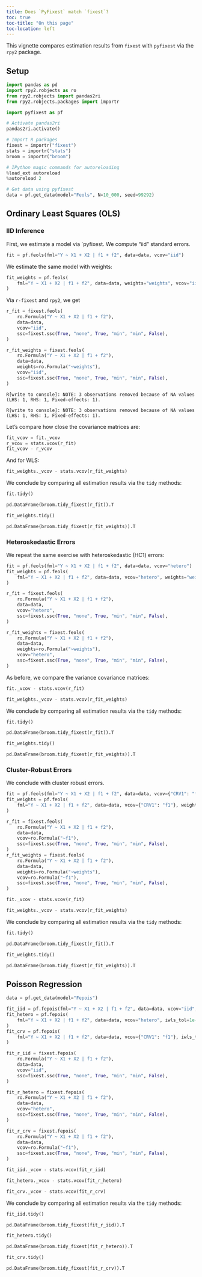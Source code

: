 ```yaml
---
title: Does `PyFixest` match `fixest`?
toc: true
toc-title: "On this page"
toc-location: left
---
```


This vignette compares estimation results from `fixest` with `pyfixest` via the `rpy2` package.

## Setup


```python
import pandas as pd
import rpy2.robjects as ro
from rpy2.robjects import pandas2ri
from rpy2.robjects.packages import importr

import pyfixest as pf

# Activate pandas2ri
pandas2ri.activate()

# Import R packages
fixest = importr("fixest")
stats = importr("stats")
broom = importr("broom")

# IPython magic commands for autoreloading
%load_ext autoreload
%autoreload 2

# Get data using pyfixest
data = pf.get_data(model="Feols", N=10_000, seed=99292)
```


## Ordinary Least Squares (OLS)

### IID Inference

First, we estimate a model via `pyfixest. We compute "iid" standard errors.


```python
fit = pf.feols(fml="Y ~ X1 + X2 | f1 + f2", data=data, vcov="iid")
```

We estimate the same model with weights:


```python
fit_weights = pf.feols(
    fml="Y ~ X1 + X2 | f1 + f2", data=data, weights="weights", vcov="iid"
)
```

Via `r-fixest` and `rpy2`, we get


```python
r_fit = fixest.feols(
    ro.Formula("Y ~ X1 + X2 | f1 + f2"),
    data=data,
    vcov="iid",
    ssc=fixest.ssc(True, "none", True, "min", "min", False),
)

r_fit_weights = fixest.feols(
    ro.Formula("Y ~ X1 + X2 | f1 + f2"),
    data=data,
    weights=ro.Formula("~weights"),
    vcov="iid",
    ssc=fixest.ssc(True, "none", True, "min", "min", False),
)
```

    R[write to console]: NOTE: 3 observations removed because of NA values (LHS: 1, RHS: 1, Fixed-effects: 1).

    R[write to console]: NOTE: 3 observations removed because of NA values (LHS: 1, RHS: 1, Fixed-effects: 1).



Let's compare how close the covariance matrices are:


```python
fit_vcov = fit._vcov
r_vcov = stats.vcov(r_fit)
fit_vcov - r_vcov
```


And for WLS:


```python
fit_weights._vcov - stats.vcov(r_fit_weights)
```

We conclude by comparing all estimation results via the `tidy` methods:

```python
fit.tidy()
```

```python
pd.DataFrame(broom.tidy_fixest(r_fit)).T
```

```python
fit_weights.tidy()
```

```python
pd.DataFrame(broom.tidy_fixest(r_fit_weights)).T
```


### Heteroskedastic Errors

We repeat the same exercise with heteroskedastic (HC1) errors:


```python
fit = pf.feols(fml="Y ~ X1 + X2 | f1 + f2", data=data, vcov="hetero")
fit_weights = pf.feols(
    fml="Y ~ X1 + X2 | f1 + f2", data=data, vcov="hetero", weights="weights"
)
```


```python
r_fit = fixest.feols(
    ro.Formula("Y ~ X1 + X2 | f1 + f2"),
    data=data,
    vcov="hetero",
    ssc=fixest.ssc(True, "none", True, "min", "min", False),
)

r_fit_weights = fixest.feols(
    ro.Formula("Y ~ X1 + X2 | f1 + f2"),
    data=data,
    weights=ro.Formula("~weights"),
    vcov="hetero",
    ssc=fixest.ssc(True, "none", True, "min", "min", False),
)
```

As before, we compare the variance covariance matrices:


```python
fit._vcov - stats.vcov(r_fit)
```

```python
fit_weights._vcov - stats.vcov(r_fit_weights)
```

We conclude by comparing all estimation results via the `tidy` methods:

```python
fit.tidy()
```

```python
pd.DataFrame(broom.tidy_fixest(r_fit)).T
```

```python
fit_weights.tidy()
```

```python
pd.DataFrame(broom.tidy_fixest(r_fit_weights)).T
```


### Cluster-Robust Errors

We conclude with cluster robust errors.


```python
fit = pf.feols(fml="Y ~ X1 + X2 | f1 + f2", data=data, vcov={"CRV1": "f1"})
fit_weights = pf.feols(
    fml="Y ~ X1 + X2 | f1 + f2", data=data, vcov={"CRV1": "f1"}, weights="weights"
)

r_fit = fixest.feols(
    ro.Formula("Y ~ X1 + X2 | f1 + f2"),
    data=data,
    vcov=ro.Formula("~f1"),
    ssc=fixest.ssc(True, "none", True, "min", "min", False),
)
r_fit_weights = fixest.feols(
    ro.Formula("Y ~ X1 + X2 | f1 + f2"),
    data=data,
    weights=ro.Formula("~weights"),
    vcov=ro.Formula("~f1"),
    ssc=fixest.ssc(True, "none", True, "min", "min", False),
)
```

```python
fit._vcov - stats.vcov(r_fit)
```

```python
fit_weights._vcov - stats.vcov(r_fit_weights)
```

We conclude by comparing all estimation results via the `tidy` methods:

```python
fit.tidy()
```

```python
pd.DataFrame(broom.tidy_fixest(r_fit)).T
```

```python
fit_weights.tidy()
```

```python
pd.DataFrame(broom.tidy_fixest(r_fit_weights)).T
```

## Poisson Regression


```python
data = pf.get_data(model="Fepois")
```


```python
fit_iid = pf.fepois(fml="Y ~ X1 + X2 | f1 + f2", data=data, vcov="iid", iwls_tol=1e-10)
fit_hetero = pf.fepois(
    fml="Y ~ X1 + X2 | f1 + f2", data=data, vcov="hetero", iwls_tol=1e-10
)
fit_crv = pf.fepois(
    fml="Y ~ X1 + X2 | f1 + f2", data=data, vcov={"CRV1": "f1"}, iwls_tol=1e-10
)

fit_r_iid = fixest.fepois(
    ro.Formula("Y ~ X1 + X2 | f1 + f2"),
    data=data,
    vcov="iid",
    ssc=fixest.ssc(True, "none", True, "min", "min", False),
)

fit_r_hetero = fixest.fepois(
    ro.Formula("Y ~ X1 + X2 | f1 + f2"),
    data=data,
    vcov="hetero",
    ssc=fixest.ssc(True, "none", True, "min", "min", False),
)

fit_r_crv = fixest.fepois(
    ro.Formula("Y ~ X1 + X2 | f1 + f2"),
    data=data,
    vcov=ro.Formula("~f1"),
    ssc=fixest.ssc(True, "none", True, "min", "min", False),
)
```

```python
fit_iid._vcov - stats.vcov(fit_r_iid)
```

```python
fit_hetero._vcov - stats.vcov(fit_r_hetero)
```

```python
fit_crv._vcov - stats.vcov(fit_r_crv)
```

We conclude by comparing all estimation results via the `tidy` methods:


```python
fit_iid.tidy()
```

```python
pd.DataFrame(broom.tidy_fixest(fit_r_iid)).T
```

```python
fit_hetero.tidy()
```

```python
pd.DataFrame(broom.tidy_fixest(fit_r_hetero)).T
```

```python
fit_crv.tidy()
```

```python
pd.DataFrame(broom.tidy_fixest(fit_r_crv)).T
```
